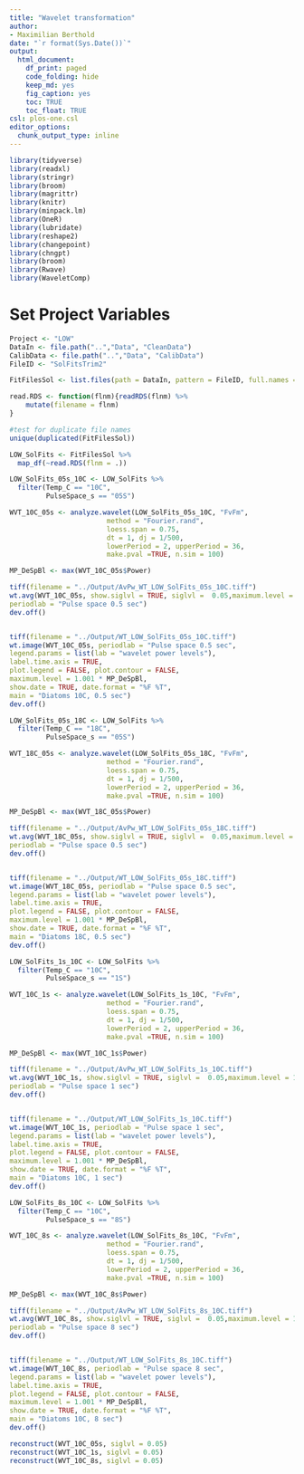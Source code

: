 ```yaml
---
title: "Wavelet transformation"
author:
- Maximilian Berthold
date: "`r format(Sys.Date())`"
output:
  html_document:
    df_print: paged
    code_folding: hide
    keep_md: yes
    fig_caption: yes
    toc: TRUE
    toc_float: TRUE   
csl: plos-one.csl
editor_options: 
  chunk_output_type: inline
---
```




```r

library(tidyverse)
library(readxl)
library(stringr)
library(broom)
library(magrittr)
library(knitr)
library(minpack.lm)
library(OneR)
library(lubridate)
library(reshape2)
library(changepoint)
library(chngpt)
library(broom)
library(Rwave)
library(WaveletComp)


```

# Set Project Variables
```r
Project <- "LOW"
DataIn <- file.path("..","Data", "CleanData")
CalibData <- file.path("..","Data", "CalibData")
FileID <- "SolFitsTrim2"

```


```r

FitFilesSol <- list.files(path = DataIn, pattern = FileID, full.names = TRUE)

read.RDS <- function(flnm){readRDS(flnm) %>%
    mutate(filename = flnm)
}

#test for duplicate file names
unique(duplicated(FitFilesSol))

LOW_SolFits <- FitFilesSol %>%
  map_df(~read.RDS(flnm = .))


```

```r

LOW_SolFits_05s_10C <- LOW_SolFits %>%
  filter(Temp_C == "10C",
         PulseSpace_s == "05S")

WVT_10C_05s <- analyze.wavelet(LOW_SolFits_05s_10C, "FvFm",
                        method = "Fourier.rand",
                        loess.span = 0.75, 
                        dt = 1, dj = 1/500,
                        lowerPeriod = 2, upperPeriod = 36,
                        make.pval =TRUE, n.sim = 100)

MP_DeSpBl <- max(WVT_10C_05s$Power)

tiff(filename = "../Output/AvPw_WT_LOW_SolFits_05s_10C.tiff")
wt.avg(WVT_10C_05s, show.siglvl = TRUE, siglvl =  0.05,maximum.level = 1, 
periodlab = "Pulse space 0.5 sec")
dev.off()


tiff(filename = "../Output/WT_LOW_SolFits_05s_10C.tiff")
wt.image(WVT_10C_05s, periodlab = "Pulse space 0.5 sec",
legend.params = list(lab = "wavelet power levels"),
label.time.axis = TRUE,
plot.legend = FALSE, plot.contour = FALSE,
maximum.level = 1.001 * MP_DeSpBl,
show.date = TRUE, date.format = "%F %T",
main = "Diatoms 10C, 0.5 sec")
dev.off()

```


```r

LOW_SolFits_05s_18C <- LOW_SolFits %>%
  filter(Temp_C == "18C",
         PulseSpace_s == "05S")

WVT_18C_05s <- analyze.wavelet(LOW_SolFits_05s_18C, "FvFm",
                        method = "Fourier.rand",
                        loess.span = 0.75, 
                        dt = 1, dj = 1/500,
                        lowerPeriod = 2, upperPeriod = 36,
                        make.pval =TRUE, n.sim = 100)

MP_DeSpBl <- max(WVT_18C_05s$Power)

tiff(filename = "../Output/AvPw_WT_LOW_SolFits_05s_18C.tiff")
wt.avg(WVT_18C_05s, show.siglvl = TRUE, siglvl =  0.05,maximum.level = 1, 
periodlab = "Pulse space 0.5 sec")
dev.off()


tiff(filename = "../Output/WT_LOW_SolFits_05s_18C.tiff")
wt.image(WVT_18C_05s, periodlab = "Pulse space 0.5 sec",
legend.params = list(lab = "wavelet power levels"),
label.time.axis = TRUE,
plot.legend = FALSE, plot.contour = FALSE,
maximum.level = 1.001 * MP_DeSpBl,
show.date = TRUE, date.format = "%F %T",
main = "Diatoms 18C, 0.5 sec")
dev.off()

```


```r

LOW_SolFits_1s_10C <- LOW_SolFits %>%
  filter(Temp_C == "10C",
         PulseSpace_s == "1S")

WVT_10C_1s <- analyze.wavelet(LOW_SolFits_1s_10C, "FvFm",
                        method = "Fourier.rand",
                        loess.span = 0.75, 
                        dt = 1, dj = 1/500,
                        lowerPeriod = 2, upperPeriod = 36,
                        make.pval =TRUE, n.sim = 100)

MP_DeSpBl <- max(WVT_10C_1s$Power)

tiff(filename = "../Output/AvPw_WT_LOW_SolFits_1s_10C.tiff")
wt.avg(WVT_10C_1s, show.siglvl = TRUE, siglvl =  0.05,maximum.level = 1, 
periodlab = "Pulse space 1 sec")
dev.off()


tiff(filename = "../Output/WT_LOW_SolFits_1s_10C.tiff")
wt.image(WVT_10C_1s, periodlab = "Pulse space 1 sec",
legend.params = list(lab = "wavelet power levels"),
label.time.axis = TRUE,
plot.legend = FALSE, plot.contour = FALSE,
maximum.level = 1.001 * MP_DeSpBl,
show.date = TRUE, date.format = "%F %T",
main = "Diatoms 10C, 1 sec")
dev.off()

```


```r

LOW_SolFits_8s_10C <- LOW_SolFits %>%
  filter(Temp_C == "10C",
         PulseSpace_s == "8S")

WVT_10C_8s <- analyze.wavelet(LOW_SolFits_8s_10C, "FvFm",
                        method = "Fourier.rand",
                        loess.span = 0.75, 
                        dt = 1, dj = 1/500,
                        lowerPeriod = 2, upperPeriod = 36,
                        make.pval =TRUE, n.sim = 100)

MP_DeSpBl <- max(WVT_10C_8s$Power)

tiff(filename = "../Output/AvPw_WT_LOW_SolFits_8s_10C.tiff")
wt.avg(WVT_10C_8s, show.siglvl = TRUE, siglvl =  0.05,maximum.level = 1, 
periodlab = "Pulse space 8 sec")
dev.off()


tiff(filename = "../Output/WT_LOW_SolFits_8s_10C.tiff")
wt.image(WVT_10C_8s, periodlab = "Pulse space 8 sec",
legend.params = list(lab = "wavelet power levels"),
label.time.axis = TRUE,
plot.legend = FALSE, plot.contour = FALSE,
maximum.level = 1.001 * MP_DeSpBl,
show.date = TRUE, date.format = "%F %T",
main = "Diatoms 10C, 8 sec")
dev.off()

```


```r

reconstruct(WVT_10C_05s, siglvl = 0.05)
reconstruct(WVT_10C_1s, siglvl = 0.05)
reconstruct(WVT_10C_8s, siglvl = 0.05)

```

